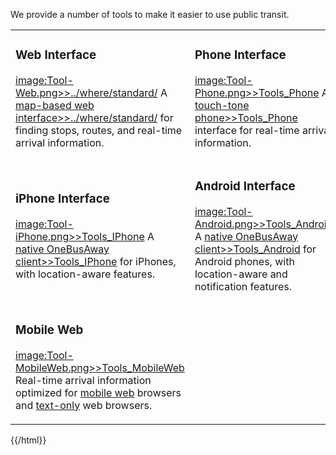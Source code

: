 We provide a number of tools to make it easier to use public transit.

{{html wiki="true"}}
<table id="tools_extended">
<tr>
<td>
=== Web Interface ===

[[image:Tool-Web.png>>../where/standard/]] A [[map-based web interface>>../where/standard/]] for finding stops, routes, and real-time arrival information.
</td>
<td>
=== Phone Interface ===

[[image:Tool-Phone.png>>Tools_Phone]] A [[touch-tone phone>>Tools_Phone]] interface for real-time arrival information.
</td>
<td>
=== SMS Interface ===

[[image:Tool-SMS.png>>Tools_SMS]] A [[text-messaging>>Tools_SMS]] interface for real-time arrival information. 
</td>
</tr>
<tr>
<td>
=== iPhone Interface ===

[[image:Tool-iPhone.png>>Tools_IPhone]] A [[native OneBusAway client>>Tools_IPhone]] for iPhones, with location-aware features. 
</td>
<td>
=== Android Interface ===

[[image:Tool-Android.png>>Tools_Android]] A [[native OneBusAway client>>Tools_Android]] for Android phones, with location-aware and notification features.
</td>
<td>
=== Windows Phone 7 ===

[[image:Tool-WindowsPhone7.png>>Tools_WindowsPhone7]] A [[native OneBusAway client>>Tools_WindowsPhone7]] for Windows Phone 7 phones.
</td>
</tr>
<tr>
<td>
=== Mobile Web ===

[[image:Tool-MobileWeb.png>>Tools_MobileWeb]] Real-time arrival information optimized for <a href="../where/iphone/">mobile web</a> browsers and <a href="../where/text/">text-only</a> web browsers.
</td>
</tr>
</table>
{{/html}}